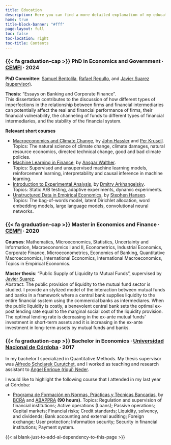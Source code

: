 ```yaml
---
title: Education
description: Here you can find a more detailed explanation of my educational background
home: true 
title-block-banner: "#fff"
page-layout: full
toc: false 
toc-location: right
toc-title: Contents
---
```


### {{< fa graduation-cap >}} PhD in Economics and Government &#8729; [CEMFI](https://www.cemfi.es/){target="_blank"}  &#8729;  2024  

**PhD Committee**: [Samuel Bentolila](https://sites.google.com/view/samuel-bentolila-home){target="_blank"}, [Rafael Repullo](https://www.cemfi.es/~repullo/){target="_blank"}, and [Javier Suarez (supervisor)](https://www.cemfi.es/~suarez/){target="_blank"}.

**Thesis**: "Essays on Banking and Corporate Finance".  
This dissertation contributes to the discussion of how different types of imperfections in the relationship between firms and financial intermediaries can potentially affect the real and financial performance of firms, their financial vulnerability, the channeling of funds to different types of financial intermediaries, and the stability of the financial system.


**Relevant short courses**

- [Macroeconomics and Climate Change](https://www.cemfi.es/programs/css/course.asp?cu=14){target="_blank"}, by [John Hassler](http://hassler-j.iies.su.se/){target="_blank"} and [Per Krusell](http://perseus.iies.su.se/~pkrus/){target="_blank"}.  
Topics: The natural science of climate change, climate damages, natural resource economics, directed technical change, good and bad climate policies.
- [Machine Learning in Finance](https://www.cemfi.es/programs/css/course_previous_years.asp?c=19&y=2023){target="_blank"}, by [Ansgar Walther](https://ansgarwalther.weebly.com/){target="_blank"}.  
Topics: Supervised and unsupervised machine learning models, reinforcement learning, interpretability and causal inference in machine learning.
- [Introduction to Experimental Analysis](https://www.martin-farias.com/education/intro-experimental-analysis-arkhangelsky/arkhangelsky-experiments-syllabus.pdf){target="_blank"}, by [Dmitry Arkhangelsky](https://sites.google.com/view/dmitry-arkhangelsky/home){target="_blank"}.  
Topics: Static A/B testing, adaptive experiments, dynamic experiments.
- [Unstructured Data in Empirical Economics](https://www.cemfi.es/programs/css/course_previous_years.asp?c=14&y=2021){target="_blank"}, by [Stephen Hansen](https://sekhansen.github.io/){target="_blank"}.  
Topics: The bag-of-words model, latent Dirichlet allocation, word embedding models, large language models, convolutional neural networks.



### {{< fa graduation-cap >}} Master in Economics and Finance  &#8729; [CEMFI](https://www.cemfi.es/){target="_blank"}  &#8729;  2020

**Courses**: Mathematics, Microeconomics, Statistics, Uncertainty and Information, Macroeconomics I and II, Econometrics, Industrial Economics, Corporate Finance, Microeconometrics, Economics of Banking, Quantitative Macroeconomics, International Economics, International Macroeconomics, Topics in Empirical Economics.

**Master thesis**: "Public Supply of Liquidity to Mutual Funds", supervised by [Javier Suarez](https://www.cemfi.es/~suarez/){target="_blank"}.  
Abstract: The public provision of liquidity to the mutual fund sector is studied. I provide an stylized model of the interaction between mutual funds and banks in a framework where a central bank supplies liquidity to the entire financial system using the commercial banks as intermediares. When the public liquidity is costly, a benevolent central bank sets the optimal ex-post lending rate equal to the marginal social cost of the liquidity provision. The optimal lending rate is decreasing in the ex-ante mutual funds’ investment in short-term assets and it is increasing in the ex-ante investment in long-term assets by mutual funds and banks.

### {{< fa graduation-cap >}} Bachelor in Economics  &#8729; [Universidad Nacional de Córdoba](https://www.eco.unc.edu.ar/){target="_blank"}  &#8729;  2017

In my bachelor I specialized in Quantitative Methods. My thesis supervisor was [Alfredo Schclarek Curutchet](https://cbaeconomia.com/){target="_blank"}, and I worked as teaching and research assistant to [Ángel Enrique (riqui) Neder](https://www.eco.unc.edu.ar/ief/?view=article&id=12487:neder-enrique&catid=187){target="_blank"}.

I would like to highlight the following course that I attended in my last year at Córdoba:

- [Programa de Formación en Normas, Prácticas y Técnicas Bancarias](https://www.eco.unc.edu.ar/contando/957){target="_blank"}, by [BCRA](https://www.bcra.gob.ar/){target="_blank"} and [ABAPPRA](https://abappra.org.ar/){target="_blank"} **(90 hours)**.
Topics: Regulation and supervision of financial institutions; Active operations (Loans); Passive operations; Capital markets; Financial risks; Credit standards; Liquidity, solvency, and dividends; Bank accounting and external auditing; Foreign exchange; User protection; Information security; Security in financial institutions; Payment system.

{{< ai blank-just-to-add-ai-dependency-to-this-page >}}